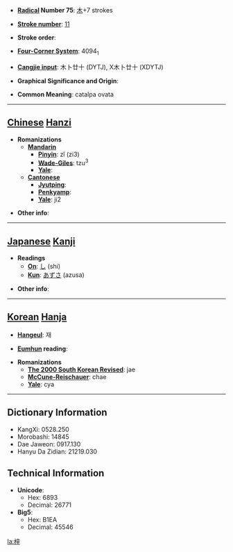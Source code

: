* '''[[Wiktionary:Chinese radical index| Radical]] Number 75''': [[Wiktionary:Chinese radical index 木|木]]+7 strokes

* '''[[Wiktionary:Chinese total strokes index|Stroke number]]''': [[Wiktionary:Chinese total strokes index 11|11]]

* '''Stroke order''': 

* '''[[Wiktionary:Chinese four corner index|Four-Corner System]]''': 4094<sub>1</sub>

* '''[[Wiktionary:Chinese Cangjie index|Cangjie input]]''': 木卜廿十 (DYTJ), X木卜廿十 (XDYTJ)

* '''Graphical Significance and Origin''': 

* '''Common Meaning''': catalpa ovata

----

== [[Chinese]] [[Hanzi]] ==

* '''Romanizations'''
** '''[[Mandarin]]'''
*** '''[[Pinyin]]''': zǐ (zi3)
*** '''[[Wade-Giles]]''': tzu<sup>3</sup>
*** '''[[Yale]]''': 
** '''[[Cantonese]]'''
*** '''[[Jyutping]]''':
*** '''[[Penkyamp]]''': 
*** '''[[Yale]]''': ji2

* '''Other info''': 

----

== [[Japanese]] [[Kanji]] ==

* '''Readings'''
** '''[[On]]''': [[し]] (shi)
** '''[[Kun]]''': [[あずさ]] (azusa)

* '''Other info''':  

----

== [[Korean]] [[Hanja]] ==

* '''[[Hangeul]]''': 재

* '''[[Eumhun]] reading''': 

* '''Romanizations'''
** '''[[The 2000 South Korean Revised Romanization|The 2000 South Korean Revised]]''': jae
** '''[[McCune-Reischauer]]''': chae
** '''[[Yale]]''': cya

----

== Dictionary Information ==

* KangXi: 0528.250
* Morobashi: 14845
* Dae Jaweon: 0917.130
* Hanyu Da Zidian: 21219.030

== Technical Information ==

* '''Unicode''':
** Hex: 6893
** Decimal: 26771
* '''Big5''':
** Hex: B1EA
** Decimal: 45546

[[la:梓]]